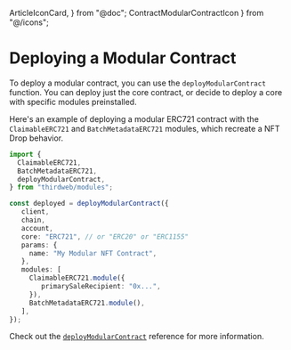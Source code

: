  ArticleIconCard,
} from "@doc";
    ContractModularContractIcon
} from "@/icons";

# Deploying a Modular Contract

To deploy a modular contract, you can use the `deployModularContract` function. You can deploy just the core contract, or decide to deploy a core with specific modules preinstalled.

Here's an example of deploying a modular ERC721 contract with the `ClaimableERC721` and `BatchMetadataERC721` modules, which recreate a NFT Drop behavior.

```ts
import {
  ClaimableERC721,
  BatchMetadataERC721,
  deployModularContract,
} from "thirdweb/modules";

const deployed = deployModularContract({
   client,
   chain,
   account,
   core: "ERC721", // or "ERC20" or "ERC1155"
   params: {
     name: "My Modular NFT Contract",
   },
   modules: [
     ClaimableERC721.module({
        primarySaleRecipient: "0x...",
     }),
     BatchMetadataERC721.module(),
   ],
});
```

Check out the [`deployModularContract`](/typescript/v5/common/deployModularContract) reference for more information.